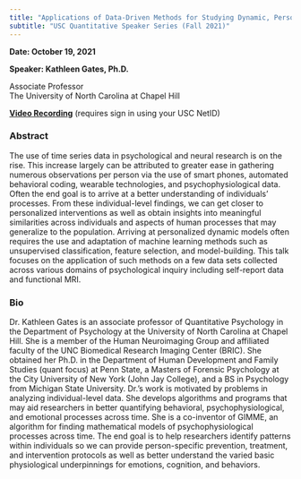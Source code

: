 ```yaml
---
title: "Applications of Data-Driven Methods for Studying Dynamic, Person-Specific processes"
subtitle: "USC Quantitative Speaker Series (Fall 2021)"
---
```


**Date: October 19, 2021**

**Speaker: Kathleen Gates, Ph.D.**

Associate Professor\
The University of North Carolina at Chapel Hill

[**Video Recording**](https://drive.google.com/file/d/1xmq9L7tKSvTNT1jrlZJTZLcpfVxGAcdw/view?usp=share_link) (requires sign in using your USC NetID)

### Abstract

The use of time series data in psychological and neural research is on the rise. This increase largely can be attributed to greater ease in gathering numerous observations per person via the use of smart phones, automated behavioral coding, wearable technologies, and psychophysiological data. Often the end goal is to arrive at a better understanding of individuals' processes. From these individual-level findings, we can get closer to personalized interventions as well as obtain insights into meaningful similarities across individuals and aspects of human processes that may generalize to the population. Arriving at personalized dynamic models often requires the use and adaptation of machine learning methods such as unsupervised classification, feature selection, and model-building. This talk focuses on the application of such methods on a few data sets collected across various domains of psychological inquiry including self-report data and functional MRI.

### Bio

Dr. Kathleen Gates is an associate professor of Quantitative Psychology in the Department of Psychology at the University of North Carolina at Chapel Hill. She is a member of the Human Neuroimaging Group and affiliated faculty of the UNC Biomedical Research Imaging Center (BRIC). She obtained her Ph.D. in the Department of Human Development and Family Studies (quant focus) at Penn State, a Masters of Forensic Psychology at the City University of New York (John Jay College), and a BS in Psychology from Michigan State University. Dr.'s work is motivated by problems in analyzing individual-level data. She develops algorithms and programs that may aid researchers in better quantifying behavioral, psychophysiological, and emotional processes across time. She is a co-inventor of GIMME, an algorithm for finding mathematical models of psychophysiological processes across time. The end goal is to help researchers identify patterns within individuals so we can provide person-specific prevention, treatment, and intervention protocols as well as better understand the varied basic physiological underpinnings for emotions, cognition, and behaviors.
